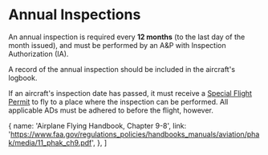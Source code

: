 

# Annual Inspections

An annual inspection is required every **12 months** (to the last day of the
month issued), and must be performed by an A&P with Inspection Authorization
(IA).

A record of the annual inspection should be included in the aircraft's logbook.

If an aircraft's inspection date has passed, it must receive a
[Special Flight Permit](/topics/regulations/inspections/sfps) to fly to a place
where the inspection can be performed. All applicable ADs must be adhered to
before the flight, however.

  {
    name: 'Airplane Flying Handbook, Chapter 9-8',
    link: 'https://www.faa.gov/regulations_policies/handbooks_manuals/aviation/phak/media/11_phak_ch9.pdf',
  },
]
